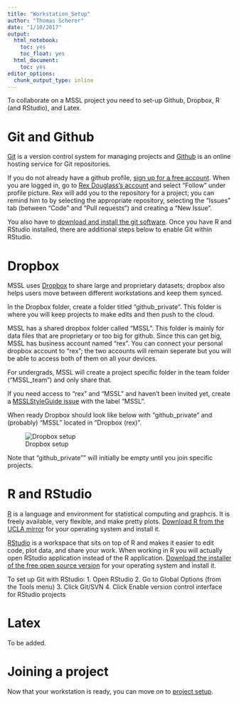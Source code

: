 ```yaml
---
title: "Workstation_Setup"
author: "Thomas Scherer"
date: "1/10/2017"
output:
  html_notebook:
    toc: yes
    toc_float: yes
  html_document:
    toc: yes
editor_options:
  chunk_output_type: inline
---
```

<style>
    body .main-container {
        max-width: 100%;
    }
</style>



To collaborate on a MSSL project you need to set-up Github, Dropbox, R (and RStudio), and Latex.

# Git and Github

[Git](https://git-scm.com/) is a version control system for managing projects and [Github](https://github.com/) is an online hosting service for Git repositories. 

If you do not already have a github profile, [sign up for a free account](https://github.com/). When you are logged in, go to [Rex Douglass's account](https://github.com/rexdouglass) and select "Follow" under profile picture. Rex will add you to the repository for a project; you can remind him to by selecting the appropriate repository, selecting the "Issues" tab (between "Code" and "Pull requests") and creating a "New Issue".

You also have to [download and install the git software](https://git-scm.com/downloads). Once you have R and RStudio installed, there are additional steps below to enable Git within RStudio.

# Dropbox

MSSL uses [Dropbox](https://www.dropbox.com) to share large and proprietary datasets; dropbox also helps users move between different workstations and keep them synced. 

In the Dropbox folder, create a folder titled "github_private". This folder is where you will keep projects to make edits and then push to the cloud. 

MSSL has a shared dropbox folder called "MSSL". This folder is mainly for data files that are proprietary or too big for github. Since this can get big, MSSL has business account named "rex". You can connect your personal dropbox account to "rex"; the two accounts will remain seperate but you will be able to access both of them on all your devices.

For undergrads, MSSL will create a project specific folder in the team folder ("MSSL_team") and only share that. 

If you need access to "rex" and "MSSL" and haven't been invited yet, create a [MSSLStyleGuide issue](https://github.com/rexdouglass/MSSLStyleGuide/issues) with the label "MSSL". 

When ready Dropbox should look like below with "github_private" and (probably) "MSSL" located in "Dropbox (rex)". 

![Dropbox setup](https://raw.githubusercontent.com/rexdouglass/MSSLStyleGuide/master/paper/figure/dropbox.png)


Note that "github_private"" will initially be empty until you join specific projects.

# R and RStudio

[R](https://www.r-project.org/) is a language and environment for statistical computing and graphcis. It is freely available, very flexible, and make pretty plots. [Download R from the UCLA mirror](http://cran.stat.ucla.edu/) for your operating system and install it.

[RStudio](https://www.rstudio.com/) is a workspace that sits on top of R and makes it easier to edit code, plot data, and share your work. When working in R you will actually open RStudio application instead of the R application. [Download the installer of the free open source version](https://www.rstudio.com/products/rstudio/download/) for your operating system and install it. 

To set up Git with RStudio:
1. Open RStudio
2. Go to Global Options (from the Tools menu)
3. Click Git/SVN
4. Click Enable version control interface for RStudio projects

# Latex

To be added.

# Joining a project

Now that your workstation is ready, you can move on to [project setup](https://rexdouglass.github.io/MSSLStyleGuide/Project_Setup.nb.html).
